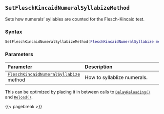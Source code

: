 ## `SetFleschKincaidNumeralSyllabizeMethod`

Sets how numerals' syllables are counted for the Flesch-Kincaid test.

### Syntax {-}

``` .lua
SetFleschKincaidNumeralSyllabizeMethod(FleschKincaidNumeralSyllabize method)
```

### Parameters {-}

**Parameter** | **Description**
| :-- | :-- |
| [`FleschKincaidNumeralSyllabize`](#fleschkincaidnumeralsyllabize) method | How to syllablize numerals. |

::: {.tipsection data-latex=""}
This can be optimized by placing it in between calls to [`DelayReloading()`](#standard-delayreloading) and [`Reload()`](#standard-reload).
:::

{{< pagebreak >}}